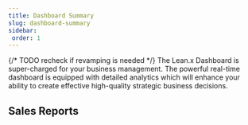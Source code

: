 ```yaml
---
title: Dashboard Summary
slug: dashboard-summary
sidebar:
 order: 1
---
```

{/* TODO recheck if revamping is needed */}
The Lean.x Dashboard is super-charged for your business management. The powerful real-time dashboard is equipped with detailed analytics which will enhance your ability to create effective high-quality strategic business decisions.

## Sales Reports

## 


